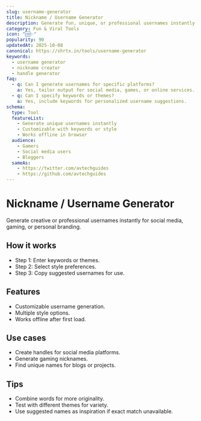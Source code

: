 ```yaml
---
slug: username-generator
title: Nickname / Username Generator
description: Generate fun, unique, or professional usernames instantly for social media, games, or online profiles.
category: Fun & Viral Tools
icon: "🆔✨"
popularity: 90
updatedAt: 2025-10-08
canonical: https://shrtx.in/tools/username-generator
keywords:
  - username generator
  - nickname creator
  - handle generator
faq:
  - q: Can I generate usernames for specific platforms?
    a: Yes, tailor output for social media, games, or online services.
  - q: Can I specify keywords or themes?
    a: Yes, include keywords for personalized username suggestions.
schema:
  type: Tool
  featureList:
    - Generate unique usernames instantly
    - Customizable with keywords or style
    - Works offline in browser
  audience:
    - Gamers
    - Social media users
    - Bloggers
  sameAs:
    - https://twitter.com/avtechguides
    - https://github.com/avtechguides
---
```



# Nickname / Username Generator

Generate creative or professional usernames instantly for social media, gaming, or personal branding.

<UsernameGenerator client:only="react" />

## How it works

- Step 1: Enter keywords or themes.
- Step 2: Select style preferences.
- Step 3: Copy suggested usernames for use.

## Features

- Customizable username generation.
- Multiple style options.
- Works offline after first load.

## Use cases

- Create handles for social media platforms.
- Generate gaming nicknames.
- Find unique names for blogs or projects.

## Tips

- Combine words for more originality.
- Test with different themes for variety.
- Use suggested names as inspiration if exact match unavailable.
